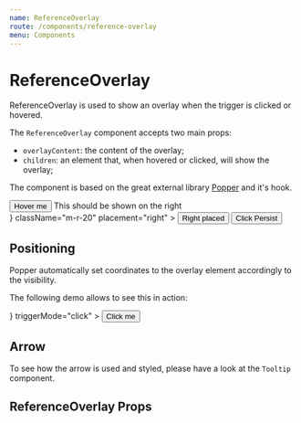 ```yaml
---
name: ReferenceOverlay
route: /components/reference-overlay
menu: Components
---
```





# ReferenceOverlay

ReferenceOverlay is used to show an overlay when the trigger is clicked or hovered.

The `ReferenceOverlay` component accepts two main props:

-   `overlayContent`: the content of the overlay;
-   `children`: an element that, when hovered or clicked, will show the overlay;

The component is based on the great external library [Popper](https://popper.js.org/) and it's hook.

<Playground>
    <div className="storybook-container">
        <ReferenceOverlay overlayContent="This is a simple text" className="m-r-20">
            <Button mean="positive">Hover me</Button>
        </ReferenceOverlay>
        <ReferenceOverlay overlayContent="If you need help, read the docs!" className="m-r-20">
            <Icon name="help" className="color-primary" />
        </ReferenceOverlay>
        <ReferenceOverlay
            overlayContent={
                <div
                    style={{
                        border: '1px solid #444',
                        padding: 5,
                        marginRight: 5,
                        backgroundColor: 'white',
                    }}
                >
                    This should be shown on the right
                </div>
            }
            className="m-r-20"
            placement="right"
        >
            <Button mean="primary-reverse">Right placed</Button>
        </ReferenceOverlay>
        <ReferenceOverlay
            overlayContent="You can click anywhere to close this!"
            className="m-r-20"
            triggerMode="click"
            placement="bottom"
        >
            <IconControl name="settings" />
        </ReferenceOverlay>
        <ReferenceOverlay
            overlayContent="You must click the trigger to close this message!"
            className="m-r-20"
            placement="bottom"
            triggerMode="click"
            clickPersist={true}
        >
            <Button mean="primary-reverse">Click Persist</Button>
        </ReferenceOverlay>
    </div>
</Playground>

## Positioning

Popper automatically set coordinates to the overlay element accordingly to the visibility.

The following demo allows to see this in action:

<Playground>
    <div className="storybook-container">
        <div style={{ width: '100%', height: 400, overflow: 'auto' }}>
            <div style={{ width: '200%' }}>
                <div style={{ display: 'block', height: 160 }}></div>
                <div style={{ display: 'flex' }}>
                    <div style={{ display: 'block', width: '45%' }}></div>
                    <ReferenceOverlay
                        overlayProps={{ style: { maxWidth: 300 } }}
                        overlayContent={<Lorem paragraphs={1} />}
                        triggerMode="click"
                    >
                        <Button mean="primary">Click me</Button>
                    </ReferenceOverlay>
                    <div style={{ display: 'block', width: '45%' }}></div>
                </div>
                <div style={{ display: 'block', height: 400 }}></div>
            </div>
        </div>
    </div>
</Playground>

## Arrow

To see how the arrow is used and styled, please have a look at the `Tooltip` component.

## ReferenceOverlay Props

<Props of={ReferenceOverlay} />
